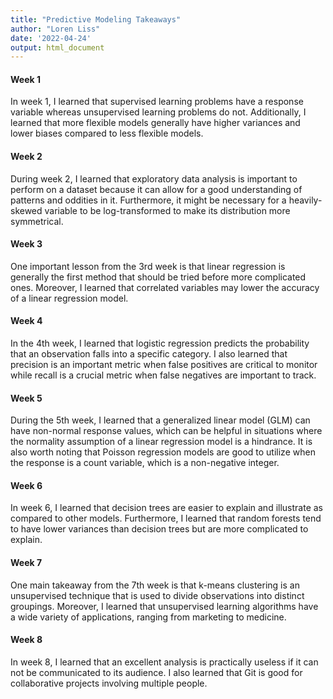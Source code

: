 ---
title: "Predictive Modeling Takeaways"
author: "Loren Liss"
date: '2022-04-24'
output: html_document
---

#### Week 1

In week 1, I learned that supervised learning problems have a response variable whereas unsupervised learning problems do not. Additionally, I learned that more flexible models generally have higher variances and lower biases compared to less flexible models.

#### Week 2

During week 2, I learned that exploratory data analysis is important to perform on a dataset because it can allow for a good understanding of patterns and oddities in it. Furthermore, it might be necessary for a heavily-skewed variable to be log-transformed to make its distribution more symmetrical.

#### Week 3

One important lesson from the 3rd week is that linear regression is generally the first method that should be tried before more complicated ones. Moreover, I learned that correlated variables may lower the accuracy of a linear regression model.

#### Week 4

In the 4th week, I learned that logistic regression predicts the probability that an observation falls into a specific category. I also learned that precision is an important metric when false positives are critical to monitor while recall is a crucial metric when false negatives are important to track.

#### Week 5

During the 5th week, I learned that a generalized linear model (GLM) can have non-normal response values, which can be helpful in situations where the normality assumption of a linear regression model is a hindrance. It is also worth noting that Poisson regression models are good to utilize when the response is a count variable, which is a non-negative integer.

#### Week 6

In week 6, I learned that decision trees are easier to explain and illustrate as compared to other models. Furthermore, I learned that random forests tend to have lower variances than decision trees but are more complicated to explain.

#### Week 7

One main takeaway from the 7th week is that k-means clustering is an unsupervised technique that is used to divide observations into distinct groupings. Moreover, I learned that unsupervised learning algorithms have a wide variety of applications, ranging from marketing to medicine.

#### Week 8

In week 8, I learned that an excellent analysis is practically useless if it can not be communicated to its audience. I also learned that Git is good for collaborative projects involving multiple people.
